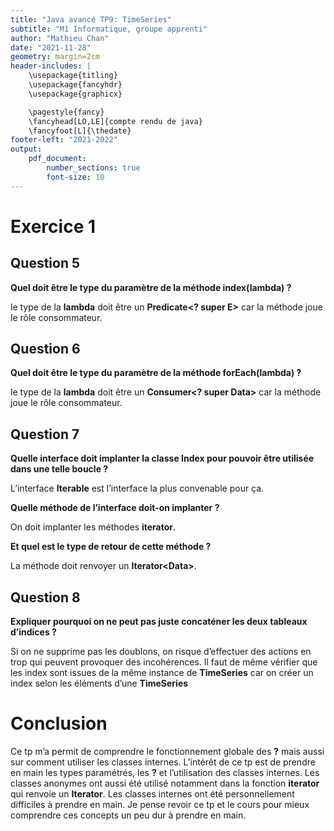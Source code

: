 ```yaml
---
title: "Java avancé TP9: TimeSeries"
subtitle: "M1 Informatique, groupe apprenti"
author: "Mathieu Chan"
date: "2021-11-28"
geometry: margin=2cm
header-includes: |
	\usepackage{titling}
	\usepackage{fancyhdr}
	\usepackage{graphicx}

	\pagestyle{fancy}
	\fancyhead[LO,LE]{compte rendu de java}
	\fancyfoot[L]{\thedate}
footer-left: "2021-2022"
output:
    pdf_document:
        number_sections: true
		font-size: 10
---
```


\pagebreak

# Exercice 1

## Question 5

**Quel doit être le type du paramètre de la méthode index(lambda) ?**

le type de la **lambda** doit être un **Predicate<? super E>** car la méthode
joue le rôle consommateur.

## Question 6

**Quel doit être le type du paramètre de la méthode forEach(lambda) ?**

le type de la **lambda** doit être un **Consumer<? super Data<E>>** car la méthode
joue le rôle consommateur.

## Question 7

**Quelle interface doit implanter la classe Index pour pouvoir être utilisée dans
une telle boucle ?**

L'interface **Iterable** est l'interface la plus convenable pour ça.

**Quelle méthode de l'interface doit-on implanter ?**

On doit implanter les méthodes **iterator**.

**Et quel est le type de retour de cette méthode ?**

La méthode doit renvoyer un **Iterator<Data<E>>**.

## Question 8

**Expliquer pourquoi on ne peut pas juste concaténer les deux tableaux
d'indices ?**

Si on ne supprime pas les doublons, on risque d'effectuer des actions en trop
qui peuvent provoquer des incohérences.
Il faut de même vérifier que les index sont issues de la même instance de
**TimeSeries** car on créer un index selon les éléments d'une **TimeSeries**

# Conclusion

Ce tp m'a permit de comprendre le fonctionnement globale des **?** mais aussi
sur comment utiliser les classes internes.
L'intérêt de ce tp est de prendre en main les types paramétrés, les **?** et
l'utilisation des classes internes.
Les classes anonymes ont aussi été utilisé notamment dans la fonction 
**iterator** qui renvoie un **Iterator**.
Les classes internes ont été personnellement difficiles à prendre en main.
Je pense revoir ce tp et le cours pour mieux comprendre ces concepts un peu dur
à prendre en main.
